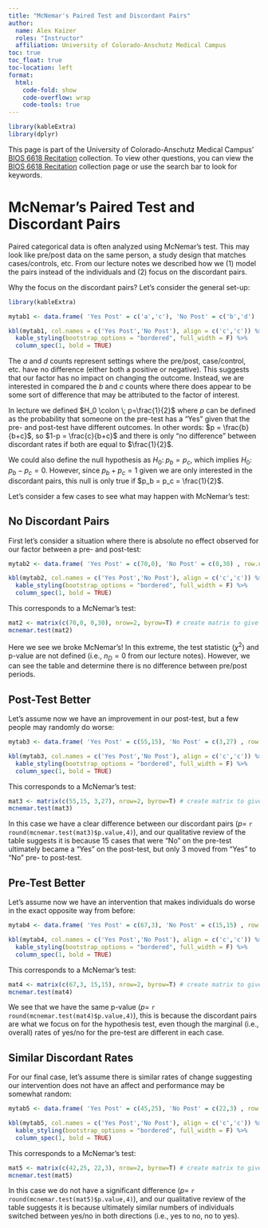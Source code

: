```yaml
---
title: "McNemar's Paired Test and Discordant Pairs"
author: 
  name: Alex Kaizer
  roles: "Instructor"
  affiliation: University of Colorado-Anschutz Medical Campus
toc: true
toc_float: true
toc-location: left
format:
  html:
    code-fold: show
    code-overflow: wrap 
    code-tools: true
---
```


```r
library(kableExtra)
library(dplyr)
```

This page is part of the University of Colorado-Anschutz Medical Campus' [BIOS 6618 Recitation](/recitation/index.qmd) collection. To view other questions, you can view the [BIOS 6618 Recitation](/recitation/index.qmd) collection page or use the search bar to look for keywords.

# McNemar's Paired Test and Discordant Pairs

Paired categorical data is often analyzed using McNemar's test. This may look like pre/post data on the same person, a study design that matches cases/controls, etc. From our lecture notes we described how we (1) model the pairs instead of the individuals and (2) focus on the discordant pairs. 

Why the focus on the discordant pairs? Let's consider the general set-up:

```r
library(kableExtra)

mytab1 <- data.frame( 'Yes Post' = c('a','c'), 'No Post' = c('b','d') , row.names = c('Yes Pre','No Pre'))

kbl(mytab1, col.names = c('Yes Post','No Post'), align = c('c','c')) %>% 
  kable_styling(bootstrap_options = "bordered", full_width = F) %>%
  column_spec(1, bold = TRUE)
```

The *a* and *d* counts represent settings where the pre/post, case/control, etc. have no difference (either both a positive or negative). This suggests that our factor has no impact on changing the outcome. Instead, we are interested in compared the *b* and *c* counts where there does appear to be some sort of difference that may be attributed to the factor of interest.

In lecture we defined $H_0 \colon \; p=\frac{1}{2}$ where $p$ can be defined as the probability that someone on the pre-test has a "Yes" given that the pre- and post-test have different outcomes. In other words: $p = \frac{b}{b+c}$, so $1-p = \frac{c}{b+c}$ and there is only "no difference" between discordant rates if both are equal to $\frac{1}{2}$.

We could also define the null hypothesis as $H_0 \colon \; p_b = p_c$, which implies $H_0 \colon \; p_b - p_c = 0$. However, since $p_b + p_c = 1$ given we are only interested in the discordant pairs, this null is only true if $p_b = p_c = \frac{1}{2}$.

Let's consider a few cases to see what may happen with McNemar's test:


## No Discordant Pairs

First let's consider a situation where there is absolute no effect observed for our factor between a pre- and post-test:

```r
mytab2 <- data.frame( 'Yes Post' = c(70,0), 'No Post' = c(0,30) , row.names = c('Yes Pre','No Pre'))

kbl(mytab2, col.names = c('Yes Post','No Post'), align = c('c','c')) %>% 
  kable_styling(bootstrap_options = "bordered", full_width = F) %>%
  column_spec(1, bold = TRUE)
```

This corresponds to a McNemar's test:

```r
mat2 <- matrix(c(70,0, 0,30), nrow=2, byrow=T) # create matrix to give McNemar's
mcnemar.test(mat2)
```
Here we see we broke McNemar's! In this extreme, the test statistic ($\chi^2$) and p-value are not defined (i.e., $n_{D} = 0$ from our lecture notes). However, we can see the table and determine there is no difference between pre/post periods.


## Post-Test Better

Let's assume now we have an improvement in our post-test, but a few people may randomly do worse:

```r
mytab3 <- data.frame( 'Yes Post' = c(55,15), 'No Post' = c(3,27) , row.names = c('Yes Pre','No Pre'))

kbl(mytab3, col.names = c('Yes Post','No Post'), align = c('c','c')) %>% 
  kable_styling(bootstrap_options = "bordered", full_width = F) %>%
  column_spec(1, bold = TRUE)
```

This corresponds to a McNemar's test:

```r
mat3 <- matrix(c(55,15, 3,27), nrow=2, byrow=T) # create matrix to give McNemar's
mcnemar.test(mat3)
```

In this case we have a clear difference between our discordant pairs ($p=$ `r round(mcnemar.test(mat3)$p.value,4)`), and our qualitative review of the table suggests it is because 15 cases that were "No" on the pre-test ultimately became a "Yes" on the post-test, but only 3 moved from "Yes" to "No" pre- to post-test.


## Pre-Test Better

Let's assume now we have an intervention that makes individuals do worse in the exact opposite way from before:

```r
mytab4 <- data.frame( 'Yes Post' = c(67,3), 'No Post' = c(15,15) , row.names = c('Yes Pre','No Pre'))

kbl(mytab4, col.names = c('Yes Post','No Post'), align = c('c','c')) %>% 
  kable_styling(bootstrap_options = "bordered", full_width = F) %>%
  column_spec(1, bold = TRUE)
```

This corresponds to a McNemar's test:

```r
mat4 <- matrix(c(67,3, 15,15), nrow=2, byrow=T) # create matrix to give McNemar's
mcnemar.test(mat4)
```

We see that we have the same p-value ($p=$ `r round(mcnemar.test(mat4)$p.value,4)`), this is because the discordant pairs are what we focus on for the hypothesis test, even though the marginal (i.e., overall) rates of yes/no for the pre-test are different in each case.


## Similar Discordant Rates

For our final case, let's assume there is similar rates of change suggesting our intervention does not have an affect and performance may be somewhat random:

```r
mytab5 <- data.frame( 'Yes Post' = c(45,25), 'No Post' = c(22,3) , row.names = c('Yes Pre','No Pre'))

kbl(mytab5, col.names = c('Yes Post','No Post'), align = c('c','c')) %>% 
  kable_styling(bootstrap_options = "bordered", full_width = F) %>%
  column_spec(1, bold = TRUE)
```

This corresponds to a McNemar's test:

```r
mat5 <- matrix(c(42,25, 22,3), nrow=2, byrow=T) # create matrix to give McNemar's
mcnemar.test(mat5)
```

In this case we do not have a significant difference ($p=$ `r round(mcnemar.test(mat5)$p.value,4)`), and our qualitative review of the table suggests it is because ultimately similar numbers of individuals switched between yes/no in both directions (i.e., yes to no, no to yes).



